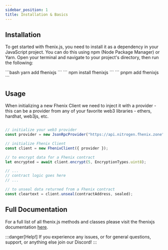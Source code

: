 ```yaml
---
sidebar_position: 1
title: Installation & Basics
---
```



## Installation

To get started with fhenix.js, you need to install it as a dependency in your JavaScript project. You can do this using npm (Node Package Manager) or Yarn. Open your terminal and navigate to your project's directory, then run the following:

<Tabs>
  <TabItem value="yarn" label="yarn">
    ```bash yarn add fhenixjs ```
  </TabItem>
  <TabItem value="npm" label="npm">
    ``` npm install fhenixjs ```
  </TabItem>
  <TabItem value="pnpm" label="pnpm">
    ``` pnpm add fhenixjs ```
  </TabItem>
</Tabs>

## Usage

When initializing a new Fhenix Client we need to inject it with a provider - this can be a provider from any of your favorite web3 libraries -
ethers, hardhat, web3js, etc.

```javascript

// initialize your web3 provider
const provider = new JsonRpcProvider("https://api.nitrogen.fhenix.zone");

// initialize Fhenix Client
const client = new FhenixClient({ provider });

// to encrypt data for a Fhenix contract
let encrypted = await client.encrypt(5, EncryptionTypes.uint8);

// ...
// contract logic goes here
// ...

// to unseal data returned from a Fhenix contract
const cleartext = client.unseal(contractAddress, sealed);
```

## Full Documentation

For a full list of all fhenix.js methods and classes please visit the fhenixjs documentation [here](https://fhenixjs.fhenix.zone).

:::danger[Help!]
If you experience any issues, or for general questions, support, or anything else join our Discord!
:::
